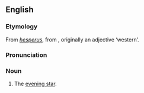 {{wikipedia}}
==English==

===Etymology===
From {{L.}} ''[[hesperus]]'', from {{AGr.}} '''{{polytonic|[[ἕσπερος]]}}''', originally an adjective ‘western’.

===Pronunciation===
{{IPA|/ˈhɛspəɹəs/}}

===Noun===
{{en-noun|-}}

# The [[evening star]].
